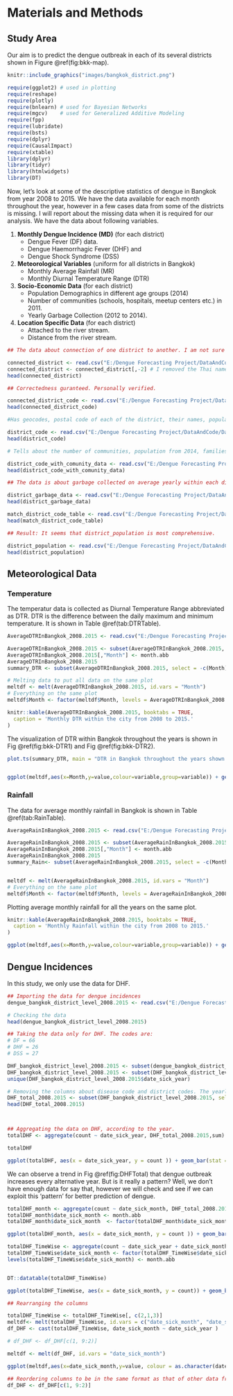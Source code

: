 <!-- # Exploratory Data Analysis {#exploration} -->

# Materials and Methods {#materials}

## Study Area


Our aim is to predict the dengue outbreak in each of its several districts shown in Figure \@ref(fig:bkk-map).  

```r
knitr::include_graphics("images/bangkok_district.png")

```

<!-- I import the important the following packages into R.  -->

```r

require(ggplot2) # used in plotting 
require(reshape)
require(plotly)
require(bnlearn) # used for Bayesian Networks
require(mgcv)    # used for Generalized Additive Modeling 
require(fpp)
require(lubridate)
require(bsts)
require(dplyr)
require(CausalImpact)
require(xtable)
library(dplyr)
library(tidyr)
library(htmlwidgets)
library(DT)


```

Now, let's look at some of the descriptive statistics of dengue in Bangkok from year 2008 to 2015. We have the data available for each month throughout the year, however in a few cases data from some of the districts is missing. I will report about the missing data when it is required for our analysis. We have the data about following variables.

1. **Monthly Dengue Incidence (MD)** (for each district) 
    - Dengue Fever (DF) data.
    - Dengue Haemorrhagic Fever (DHF) and
    - Dengue Shock Syndrome (DSS)
    
2. **Meteorological Variables** (uniform for all districts in Bangkok)
    - Monthly Average Rainfall (MR)
    - Monthly Diurnal Temperature Range (DTR)
  
3. **Socio-Economic Data** (for each district)
    - Population Demographics in different age groups (2014)
    - Number of communities (schools, hospitals, meetup centers etc.) in 2011. 
    - Yearly Garbage Collection  (2012 to 2014).
    
4. **Location Specific Data** (for each district) 
    - Attached to the river stream. 
    - Distance from the river stream. 
    


<!-- I import the relevant data into different variables  -->



```r

## The data about connection of one district to another. I am not sure if there are no mistakes in this dataset. 

connected_district <- read.csv("E:/Dengue Forecasting Project/DataAndCode/Datasets/prepare_data/connected_district.csv")
connected_district <- connected_district[,-2] # I removed the Thai name
head(connected_district)


```

```r

## Correctedness guranteed. Personally verified. 

connected_district_code <- read.csv("E:/Dengue Forecasting Project/DataAndCode/Datasets/prepare_data/connected_district_code.csv", header = TRUE, check.names = FALSE)
head(connected_district_code)

```

```r
#Has geocodes, postal code of each of the district, their names, population and area.

district_code <- read.csv("E:/Dengue Forecasting Project/DataAndCode/Datasets/prepare_data/district_code.csv")
head(district_code)

```

```r

# Tells about the number of communities, population from 2014, families and households. The family and household data are same. 

district_code_with_comunity_data <- read.csv("E:/Dengue Forecasting Project/DataAndCode/Datasets/prepare_data/district_code_with_comunity_data.csv")
head(district_code_with_comunity_data)

```

```r

## The data is about garbage collected on average yearly within each district. Then divided by the number of days we get averaged daily data for each district as well.  

district_garbage_data <- read.csv("E:/Dengue Forecasting Project/DataAndCode/Datasets/prepare_data/district_garbage_data.csv")
head(district_garbage_data)

```

```r
match_district_code_table <- read.csv("E:/Dengue Forecasting Project/DataAndCode/Datasets/prepare_data/match_district_code_table.csv")
head(match_district_code_table)
```

```r

## Result: It seems that district_population is most comprehensive. 

district_population <- read.csv("E:/Dengue Forecasting Project/DataAndCode/Datasets/prepare_data/district_population.csv")
head(district_population)
```

## Meteorological Data 

### Temperature

The temperatur data is collected as Diurnal Temperature Range abbreviated as DTR.  DTR is the difference between the daily maximum and minimum temperature. It is shown in Table \@ref(tab:DTRTable).  

```r

AverageDTRInBangkok_2008.2015 <- read.csv("E:/Dengue Forecasting Project/DataAndCode/Datasets/prepare_data/AverageDTRInBangkok_2008-2015.csv",check.names = FALSE)

AverageDTRInBangkok_2008.2015 <- subset(AverageDTRInBangkok_2008.2015, select = -2) # we remove the data of 2016
AverageDTRInBangkok_2008.2015[,"Month"] <- month.abb
AverageDTRInBangkok_2008.2015
summary_DTR <- subset(AverageDTRInBangkok_2008.2015, select = -c(Month))

# Melting data to put all data on the same plot
meltdf <- melt(AverageDTRInBangkok_2008.2015, id.vars = "Month")
# Everything on the same plot
meltdf$Month <- factor(meltdf$Month, levels = AverageDTRInBangkok_2008.2015$Month)
```


```r
knitr::kable(AverageDTRInBangkok_2008.2015, booktabs = TRUE,
  caption = 'Monthly DTR within the city from 2008 to 2015.'
)
```

The visualization of DTR within Bangkok throughout the years is shown in Fig \@ref(fig:bkk-DTR1) and Fig \@ref(fig:bkk-DTR2). 

```r



plot.ts(summary_DTR, main = "DTR in Bangkok throughout the years shown individually")



```


```r

ggplot(meltdf,aes(x=Month,y=value,colour=variable,group=variable)) + geom_line(size=1.5) + ggtitle("The diurnal temperature range (DTR) in Bangkok (2008-2015)") + labs(x="Months",y="DTR (Celsius)") 

```


### Rainfall 

The data for average monthly rainfall in Bangkok is shown in Table \@ref(tab:RainTable).  

```r

AverageRainInBangkok_2008.2015 <- read.csv("E:/Dengue Forecasting Project/DataAndCode/Datasets/prepare_data/AverageRainInBangkok_2008-2015.csv", check.names = FALSE)

AverageRainInBangkok_2008.2015 <- subset(AverageRainInBangkok_2008.2015, select = -2) #removing 2016
AverageRainInBangkok_2008.2015[,"Month"] <- month.abb
AverageRainInBangkok_2008.2015
summary_Rain<- subset(AverageRainInBangkok_2008.2015, select = -c(Month))


meltdf <- melt(AverageRainInBangkok_2008.2015, id.vars = "Month")
# Everything on the same plot
meltdf$Month <- factor(meltdf$Month, levels = AverageRainInBangkok_2008.2015$Month)

```


Plotting average monthly rainfall for all the years on the same plot.

```r
knitr::kable(AverageRainInBangkok_2008.2015, booktabs = TRUE,
  caption = 'Monthly Rainfall within the city from 2008 to 2015.'
)

```


```r

ggplot(meltdf,aes(x=Month,y=value,colour=variable,group=variable)) + geom_line(size=1.5) + ggtitle("Average Monthly Rainfall in Bangkok (2008-2015)") + labs(x="Months",y="Average Monthly Rainfall (mm)") 

```


## Dengue Incidences

In this study, we only use the data for DHF. 



```r

## Importing the data for dengue incidences
dengue_bangkok_district_level_2008.2015 <- read.csv("E:/Dengue Forecasting Project/DataAndCode/Datasets/prepare_data/dengue_bangkok_district_level_2008-2015.csv", header = TRUE)

# Checking the data
head(dengue_bangkok_district_level_2008.2015) 

## Taking the data only for DHF. The codes are:
# DF = 66
# DHF = 26
# DSS = 27 

DHF_bangkok_district_level_2008.2015 <- subset(dengue_bangkok_district_level_2008.2015, disease_code == 26)
DHF_bangkok_district_level_2008.2015 <- subset(DHF_bangkok_district_level_2008.2015, (date_sick_year > 2007) & (date_sick_year < 2016 ))
unique(DHF_bangkok_district_level_2008.2015$date_sick_year)

# Removing the columns about disease code and district codes. The yearly data is presented below
DHF_total_2008.2015 <- subset(DHF_bangkok_district_level_2008.2015, select = - c(geocode_district, disease_code ))
head(DHF_total_2008.2015)



## Aggregating the data on DHF, according to the year. 
totalDHF <- aggregate(count ~ date_sick_year, DHF_total_2008.2015,sum)

totalDHF

```



```r

ggplot(totalDHF, aes(x = date_sick_year, y = count )) + geom_bar(stat = "identity")  + ggtitle("Reported annual DHF incidents in Bangkok (2008-2015)") + labs(x="Year",y="Yearly Count Data")

```

We can observe a trend in Fig \@ref(fig:DHFTotal) that dengue outbreak increases every alternative year. But is it really a pattern? Well, we don't have enough data for say that, however we will check and see if we can exploit this 'pattern' for better prediction of dengue.

```r

totalDHF_month <- aggregate(count ~ date_sick_month, DHF_total_2008.2015, sum)
totalDHF_month$date_sick_month <- month.abb
totalDHF_month$date_sick_month  <- factor(totalDHF_month$date_sick_month, levels = month.abb)


```

```r
ggplot(totalDHF_month, aes(x = date_sick_month, y = count )) + geom_bar(stat = "identity")  + ggtitle("Reported Monthly DHF incidents in Bangkok (2008-2015)") + labs(x="Months",y="Aggregated Monthly Count Data")
```



```r

totalDHF_TimeWise <- aggregate(count ~ date_sick_year + date_sick_month , DHF_total_2008.2015, sum)
totalDHF_TimeWise$date_sick_month <- factor(totalDHF_TimeWise$date_sick_month)
levels(totalDHF_TimeWise$date_sick_month) <- month.abb



```

```r
DT::datatable(totalDHF_TimeWise)
```



```r


ggplot(totalDHF_TimeWise, aes(x = date_sick_month, y = count)) + geom_bar(stat = "identity")  + ggtitle("Reported DHF incidents in Bangkok (2008-2015)") + labs(x="Months",y="Aggregated Monthly Count Data Across Years") + facet_grid(date_sick_year ~. )


```


```r

## Rearranging the columns 

totalDHF_TimeWise <- totalDHF_TimeWise[, c(2,1,3)]
meltdf<- melt(totalDHF_TimeWise, id.vars = c("date_sick_month", "date_sick_year"))
df_DHF <- cast(totalDHF_TimeWise, date_sick_month ~ date_sick_year )

# df_DHF <- df_DHF[c(1, 9:2)]

meltdf <- melt(df_DHF, id.vars = "date_sick_month")

ggplot(meltdf,aes(x=date_sick_month,y=value, colour = as.character(date_sick_year), group = as.character(date_sick_year) )) + geom_line(size=1.5) + ggtitle("Reported DHF incidents in Bangkok (2008-2015)") + labs(x="Months",y="Aggregated Monthly Count Data Across Years") + guides(fill=guide_legend(title=NULL))

## Reordering columns to be in the same format as that of other data frames. 
df_DHF <- df_DHF[c(1, 9:2)]

```





